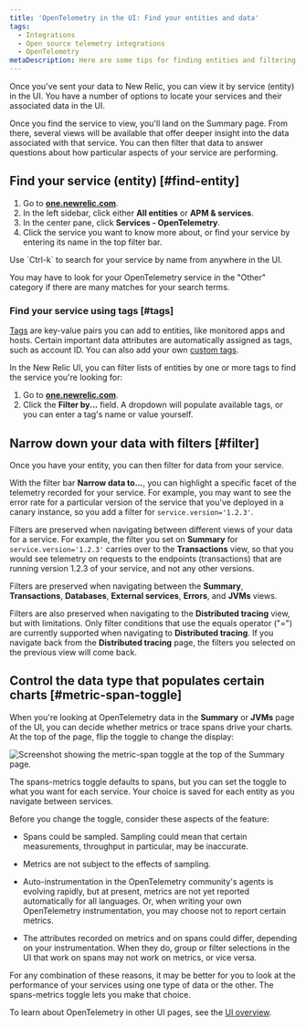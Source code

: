 ```yaml
---
title: 'OpenTelemetry in the UI: Find your entities and data'
tags:
  - Integrations
  - Open source telemetry integrations
  - OpenTelemetry
metaDescription: Here are some tips for finding entities and filtering data in the New Relic UI.
---
```



Once you've sent your data to New Relic, you can view it by service (entity) in the UI. You have a number of options to locate your services and their associated data in the UI.

Once you find the service to view, you'll land on the Summary page. From there, several views will be available that offer deeper insight into the data associated with that service. You can then filter that data to answer questions about how particular aspects of your service are performing.

## Find your service (entity) [#find-entity]

1. Go to **[one.newrelic.com](https://one.newrelic.com)**.
2. In the left sidebar, click either **All entities** or **APM & services**.
3. In the center pane, click **Services - OpenTelemetry**.
4. Click the service you want to know more about, or find your service by entering its name in the top filter bar.

<Callout variant="tip">
  Use `Ctrl-k` to search for your service by name from anywhere in the UI.
  
  You may have to look for your OpenTelemetry service in the "Other" category if there are many matches for your search terms.
</Callout>

### Find your service using tags [#tags]

[Tags](https://docs.newrelic.com/docs/new-relic-solutions/new-relic-one/core-concepts/use-tags-help-organize-find-your-data/) are key-value pairs you can add to entities, like monitored apps and hosts. Certain important data attributes are automatically assigned as tags, such as account ID. You can also add your own [custom tags](https://docs.newrelic.com/docs/more-integrations/open-source-telemetry-integrations/opentelemetry/best-practices/opentelemetry-best-practices-resources/tags). 

In the New Relic UI, you can filter lists of entities by one or more tags to find the service you're looking for:

1. Go to **[one.newrelic.com](https://one.newrelic.com)**.
2. Click the **Filter by...** field. A dropdown will populate available tags, or you can enter a tag's name or value yourself.

## Narrow down your data with filters [#filter]

Once you have your entity, you can then filter for data from your service.

With the filter bar **Narrow data to...**, you can highlight a specific facet of the telemetry recorded for your service. For example, you may want to see the error rate for a particular version of the service that you've deployed in a canary instance, so you add a filter for `service.version='1.2.3'`.

Filters are preserved when navigating between different views of your data for a service. For example, the filter you set on **Summary** for `service.version='1.2.3'` carries over to the **Transactions** view, so that you would see telemetry on requests to the endpoints (transactions) that are running version 1.2.3 of your service, and not any other versions.

Filters are preserved when navigating between the **Summary**, **Transactions**, **Databases**, **External services**, **Errors**, and **JVMs** views.

Filters are also preserved when navigating to the **Distributed tracing** view, but with limitations. Only filter conditions that use the equals operator ("=") are currently supported when navigating to **Distributed tracing**. If you navigate back from the **Distributed tracing** page, the filters you selected on the previous view will come back.

## Control the data type that populates certain charts [#metric-span-toggle]

When you're looking at OpenTelemetry data in the **Summary** or **JVMs** page of the UI, you can decide whether metrics or trace spans drive your charts. At the top of the page, flip the toggle to change the display:

<img
  title="Screenshot showing the metric-span toggle at the top of the Summary page."
  alt="Screenshot showing the metric-span toggle at the top of the Summary page."
  src={metricSpanToggleSummary}
/>

The spans-metrics toggle defaults to spans, but you can set the toggle to what you want for each service. Your choice is saved for each entity as you navigate between services.

Before you change the toggle, consider these aspects of the feature:

  * Spans could be sampled. Sampling could mean that certain measurements, throughput in particular, may be inaccurate.

  * Metrics are not subject to the effects of sampling.

  * Auto-instrumentation in the OpenTelemetry community's agents is evolving rapidly, but at present, metrics are not yet reported automatically for all languages. Or, when writing your own OpenTelemetry instrumentation, you may choose not to report certain metrics.

  * The attributes recorded on metrics and on spans could differ, depending on your instrumentation. When they do, group or filter selections in the UI that work on spans may not work on metrics, or vice versa.

For any combination of these reasons, it may be better for you to look at the performance of your services using one type of data or the other. The spans-metrics toggle lets you make that choice.

To learn about OpenTelemetry in other UI pages, see the [UI overview](/docs/more-integrations/open-source-telemetry-integrations/opentelemetry/view-your-data/opentelemetry-view-your-data).
